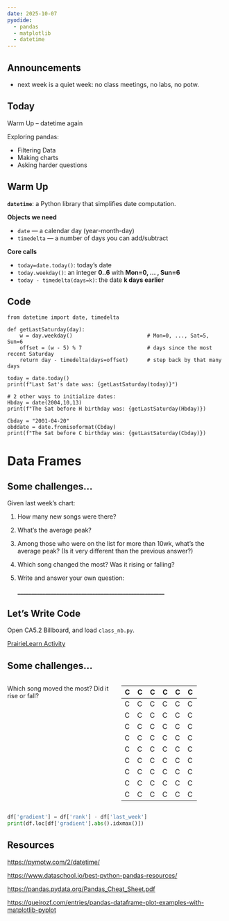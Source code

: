 ```yaml
---
date: 2025-10-07
pyodide:
  - pandas
  - matplotlib
  - datetime
---
```


## Announcements

* next week is a quiet week: no class meetings, no labs, no potw.

## Today

Warm Up -- datetime again

Exploring pandas:
   
* Filtering Data
* Making charts
* Asking harder questions

## Warm Up {.smaller}

**`datetime`**: a Python library that simplifies date computation. 

**Objects we need**

* `date` — a calendar day (year-month-day)
* `timedelta` — a number of days you can add/subtract 

**Core calls**

* `today=date.today()`: today’s date 
* `today.weekday()`: an integer **0..6** with **Mon=0, ... , Sun=6**
* `today - timedelta(days=k)`: the date **k days earlier**

## Code 

``` pyodide
from datetime import date, timedelta

def getLastSaturday(day):
    w = day.weekday()                        # Mon=0, ..., Sat=5, Sun=6
    offset = (w - 5) % 7                     # days since the most recent Saturday
    return day - timedelta(days=offset)      # step back by that many days

today = date.today()
print(f"Last Sat's date was: {getLastSaturday(today)}")

# 2 other ways to initialize dates:
Hbday = date(2004,10,13)
print(f"The Sat before H birthday was: {getLastSaturday(Hbday)})

Cbday = "2001-04-20"
obddate = date.fromisoformat(Cbday)
print(f"The Sat before C birthday was: {getLastSaturday(Cbday)})

```


# Data Frames

##  {background-iframe="https://pandas.pydata.org/Pandas_Cheat_Sheet.pdf" background-interactive="true" data-menu-title="pandas cheat sheet"}

## Some challenges...

Given last week's chart:

1.  How many new songs were there?

2.  What's the average peak?

3.  Among those who were on the list for more than 10wk, what's the average peak?
    (Is it very different than the previous answer?)

4.  Which song changed the most?
    Was it rising or falling?

5.  Write and answer your own question:

    [\_\_\_\_\_\_\_\_\_\_\_\_\_\_\_\_\_\_\_\_\_\_\_\_\_\_\_\_\_\_\_\_\_\_\_\_\_\_\_\_\_\_\_\_\_\_\_\_\_\_\_\_\_]{.underline}


## Let's Write Code {.activity}

Open CA5.2 Billboard, and load `class_nb.py`.

[PrairieLearn Activity](https://us.prairielearn.com/pl/course_instance/193300/assessment/2594345)


## Some challenges...

::::: columns
::: {.column width="50%"}
Which song moved the most?
Did it rise or fall?
:::

::: {.column width="50%"}
| [C]{.text-hidden} | [C]{.text-hidden} | [C]{.text-hidden} | [C]{.text-hidden} | [C]{.text-hidden} | [C]{.text-hidden} |
|----|----|----|----|----|----|
| [C]{.text-hidden} | [C]{.text-hidden} | [C]{.text-hidden} | [C]{.text-hidden} | [C]{.text-hidden} | [C]{.text-hidden} |
| [C]{.text-hidden} | [C]{.text-hidden} | [C]{.text-hidden} | [C]{.text-hidden} | [C]{.text-hidden} | [C]{.text-hidden} |
| [C]{.text-hidden} | [C]{.text-hidden} | [C]{.text-hidden} | [C]{.text-hidden} | [C]{.text-hidden} | [C]{.text-hidden} |
| [C]{.text-hidden} | [C]{.text-hidden} | [C]{.text-hidden} | [C]{.text-hidden} | [C]{.text-hidden} | [C]{.text-hidden} |
| [C]{.text-hidden} | [C]{.text-hidden} | [C]{.text-hidden} | [C]{.text-hidden} | [C]{.text-hidden} | [C]{.text-hidden} |
| [C]{.text-hidden} | [C]{.text-hidden} | [C]{.text-hidden} | [C]{.text-hidden} | [C]{.text-hidden} | [C]{.text-hidden} |
| [C]{.text-hidden} | [C]{.text-hidden} | [C]{.text-hidden} | [C]{.text-hidden} | [C]{.text-hidden} | [C]{.text-hidden} |
| [C]{.text-hidden} | [C]{.text-hidden} | [C]{.text-hidden} | [C]{.text-hidden} | [C]{.text-hidden} | [C]{.text-hidden} |
| [C]{.text-hidden} | [C]{.text-hidden} | [C]{.text-hidden} | [C]{.text-hidden} | [C]{.text-hidden} | [C]{.text-hidden} |
:::
:::::

::: notes
``` python
df['gradient'] = df['rank'] - df['last_week']
print(df.loc[df['gradient'].abs().idxmax()])
```
:::


## Resources

<https://pymotw.com/2/datetime/>

<https://www.dataschool.io/best-python-pandas-resources/>

<https://pandas.pydata.org/Pandas_Cheat_Sheet.pdf>

<https://queirozf.com/entries/pandas-dataframe-plot-examples-with-matplotlib-pyplot>




